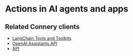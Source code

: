 # Actions in AI agents and apps

## Related Connery clients

- [LangChain Tools and Toolkits](/docs/clients/native/langchain/tools)
- [OpenAI Assistants API](/docs/clients/native/openai/assistant)
- [API](/docs/clients/native/api)
